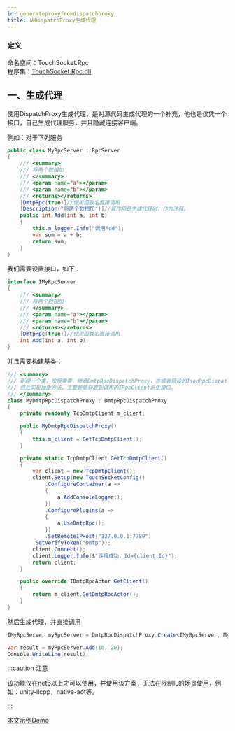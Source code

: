 ```yaml
---
id: generateproxyfromdispatchproxy
title: 从DispatchProxy生成代理
---
```



### 定义

命名空间：TouchSocket.Rpc <br/>
程序集：[TouchSocket.Rpc.dll](https://www.nuget.org/packages/TouchSocket.Rpc)<br/>


## 一、生成代理

使用DispatchProxy生成代理，是对源代码生成代理的一个补充，他也是仅凭一个接口，自己生成代理服务，并且隐藏连接客户端。


例如：对于下列服务

```csharp showLineNumbers
public class MyRpcServer : RpcServer
{
    /// <summary>
    /// 将两个数相加
    /// </summary>
    /// <param name="a"></param>
    /// <param name="b"></param>
    /// <returns></returns>
    [DmtpRpc(true)]//使用函数名直接调用
    [Description("将两个数相加")]//其作用是生成代理时，作为注释。
    public int Add(int a, int b)
    {
        this.m_logger.Info("调用Add");
        var sum = a + b;
        return sum;
    }
}
```

我们需要设置接口，如下：

```csharp showLineNumbers
interface IMyRpcServer
{
    /// <summary>
    /// 将两个数相加
    /// </summary>
    /// <param name="a"></param>
    /// <param name="b"></param>
    /// <returns></returns>
    [DmtpRpc(true)]//使用函数名直接调用
    int Add(int a, int b);
}
```

并且需要构建基类：

```csharp showLineNumbers
/// <summary>
/// 新建一个类，按照需要，继承DmtpRpcDispatchProxy，亦或者预设的JsonRpcDispatchProxy，亦或者RpcDispatchProxy基类。
/// 然后实现抽象方法，主要是能获取到调用的IRpcClient派生接口。
/// </summary>
class MyDmtpRpcDispatchProxy : DmtpRpcDispatchProxy
{
    private readonly TcpDmtpClient m_client;

    public MyDmtpRpcDispatchProxy()
    {
        this.m_client = GetTcpDmtpClient();
    }

    private static TcpDmtpClient GetTcpDmtpClient()
    {
        var client = new TcpDmtpClient();
        client.Setup(new TouchSocketConfig()
            .ConfigureContainer(a =>
            {
                a.AddConsoleLogger();
            })
            .ConfigurePlugins(a =>
            {
                a.UseDmtpRpc();
            })
            .SetRemoteIPHost("127.0.0.1:7789")
        .SetVerifyToken("Dmtp"));
        client.Connect();
        client.Logger.Info($"连接成功，Id={client.Id}");
        return client;
    }

    public override IDmtpRpcActor GetClient()
    {
        return m_client.GetDmtpRpcActor();
    }
}
```

然后生成代理，并直接调用

```csharp showLineNumbers
IMyRpcServer myRpcServer = DmtpRpcDispatchProxy.Create<IMyRpcServer, MyDmtpRpcDispatchProxy>();

var result = myRpcServer.Add(10, 20);
Console.WriteLine(result);
```

:::caution 注意

该功能仅在net6以上才可以使用，并使用该方案，无法在限制IL的场景使用，例如：unity-ilcpp，native-aot等。

:::  

[本文示例Demo](https://gitee.com/RRQM_Home/TouchSocket/tree/master/examples/Dmtp/DispatchProxyDmtpRpcConsoleApp)